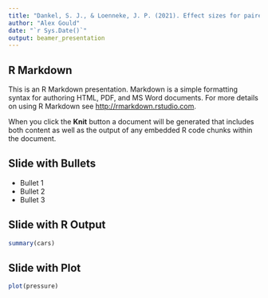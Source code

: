 ```yaml
---
title: "Dankel, S. J., & Loenneke, J. P. (2021). Effect sizes for paired data should use the change score variability rather than the pre-test variability. The Journal of Strength & Conditioning Research, 35(6), 1773-1778"
author: "Alex Gould"
date: "`r Sys.Date()`"
output: beamer_presentation
---
```


## R Markdown

This is an R Markdown presentation. Markdown is a simple formatting syntax for authoring HTML, PDF, and MS Word documents. For more details on using R Markdown see <http://rmarkdown.rstudio.com>.

When you click the **Knit** button a document will be generated that includes both content as well as the output of any embedded R code chunks within the document.

## Slide with Bullets

- Bullet 1
- Bullet 2
- Bullet 3

## Slide with R Output

```r
summary(cars)
```

## Slide with Plot

```r
plot(pressure)
```

